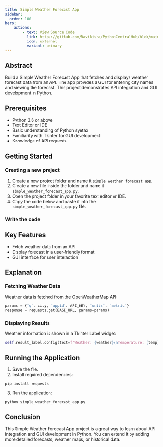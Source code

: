 ```yaml
---
title: Simple Weather Forecast App
sidebar:
  order: 100
hero:
    actions:
        - text: View Source Code
          link: https://github.com/Ravikisha/PythonCentralHub/blob/main/projects/intermediate/simple_weather_forecast_app.py
          icon: external
          variant: primary
---
```


## Abstract

Build a Simple Weather Forecast App that fetches and displays weather forecast data from an API. The app provides a GUI for entering city names and viewing the forecast. This project demonstrates API integration and GUI development in Python.

## Prerequisites
- Python 3.6 or above
- Text Editor or IDE
- Basic understanding of Python syntax
- Familiarity with Tkinter for GUI development
- Knowledge of API requests

## Getting Started
### Creating a new project
1. Create a new project folder and name it `simple_weather_forecast_app`.
2. Create a new file inside the folder and name it `simple_weather_forecast_app.py`.
3. Open the project folder in your favorite text editor or IDE.
4. Copy the code below and paste it into the `simple_weather_forecast_app.py` file.

### Write the code
<FileCode file="projects/intermediate/simple_weather_forecast_app.py" lang="python" title="simple_weather_forecast_app.py" showLineNumbers={1} />

## Key Features
- Fetch weather data from an API
- Display forecast in a user-friendly format
- GUI interface for user interaction

## Explanation

### Fetching Weather Data
Weather data is fetched from the OpenWeatherMap API:
```python title="simple_weather_forecast_app.py" showLineNumbers={1}
params = {"q": city, "appid": API_KEY, "units": "metric"}
response = requests.get(BASE_URL, params=params)
```

### Displaying Results
Weather information is shown in a Tkinter Label widget:
```python title="simple_weather_forecast_app.py" showLineNumbers={1}
self.result_label.config(text=f"Weather: {weather}\nTemperature: {temp}°C")
```

## Running the Application
1. Save the file.
2. Install required dependencies:
```bash
pip install requests
```
3. Run the application:
```bash
python simple_weather_forecast_app.py
```

## Conclusion
This Simple Weather Forecast App project is a great way to learn about API integration and GUI development in Python. You can extend it by adding more detailed forecasts, weather maps, or historical data.
